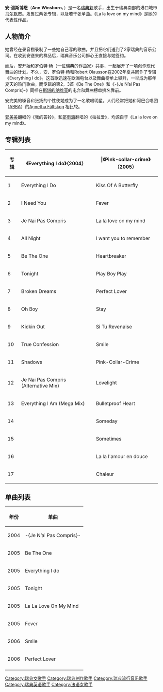 '''安·温斯博恩'''（'''Ann Winsborn'''，{{bd|1981年|7月5日|||W}}）是一名[[瑞典|瑞典籍]]歌手，出生于瑞典南部的港口城市[[马尔默市|马尔默市]]。发售过两张专辑，以及若干张单曲。《La la love on my mind》是她的代表性作品。

==人物简介==
她曾经在录音棚录制了一些她自己写的歌曲，并且把它们送到了2家瑞典的音乐公司。在收到安送来的样品后，瑞典音乐公司狮心王直接与她签约。

而后，安开始和罗伯特·杨（一位瑞典的作曲家）共事，一起展开了一项创作现代舞曲的计划。不久，安、罗伯特·杨和Robert Olausson在2002年夏共同作了专辑《Everything I do》。这首歌迅速在欧洲电台以及舞曲榜单上攀升，一举成为那年夏天的热门歌曲。而专辑的第2，3首《Be The One》和《-{Je N’ai Pas Compris}-》同样在[[斯堪的纳维亚|斯堪的纳维亚]]的电台和舞曲榜单排名靠前。

安完美的嗓音和张扬的个性使她成为了一名歌唱明星。人们经常把她和阿巴合唱团（[[ABBA|ABBA]]）的[[Agnetha_Fältskog|Agnetha Fältskog]]
相比较。

[[郭美美_(歌手)|郭美美]]翻唱的《我的答铃》，和[[邵雨涵|邵雨涵]]翻唱的《拉拉爱》，均源自于《La la love on my mind》。

==专辑列表==
{| class="wikitable"
|-
! 专辑!! 《Everything I do》（2004） !! |《Pink-collar-crime》（2005）
|-
| 1 || Everything I Do || Kiss Of A Butterfly
|-
| 2 || I Need You || Fever
|-
| 3 || Je Nai Pas Compris || La la love on my mind
|-
| 4 || All Night ||  I want you to remember
|-
| 5 || Be The One || Heartbreaker
|-
| 6 || Tonight || Play Boy Play
|-
| 7 || Broken Dreams || Perfect Lover
|-
| 8 || Oh Boy || Stay
|-
| 9 || Kickin Out || Si Tu Revenaise
|-
| 10 || True Confession || Smile
|-
| 11 || Shadows || Pink-Collar-Crime
|-
| 12 || Je Nai Pas Compris (Alternative Mix) || Lovelight
|-
| 13 || Everything I Am (Mega Mix) || Bulletproof Heart
|-
| 14 ||  || Someday
|-
| 15 ||  || Sometimes
|-
| 16 ||  || La la l'amour en douce
|-
| 17 ||  || Chaleur
|}
==单曲列表==
{| class="wikitable"
|-
! 年份 !! 单曲
|-
| 2004 || -{Je N’ai Pas Compris}-
|-
| 2005 || Be The One
|-
| 2005 || Everything I do
|-
| 2005 || Tonight
|-
| 2005 || La La Love On My Mind
|-
| 2005 || Fever
|-
| 2006 || Smile
|-
| 2006 || Perfect Lover
|-
|}

{{DEFAULTSORT:Winsborn, Ann}}
[[Category:瑞典女歌手|Category:瑞典女歌手]]
[[Category:瑞典创作歌手|Category:瑞典创作歌手]]
[[Category:瑞典流行音乐歌手|Category:瑞典流行音乐歌手]]
[[Category:瑞典英语歌手|Category:瑞典英语歌手]]
[[Category:法语女歌手|Category:法语女歌手]]